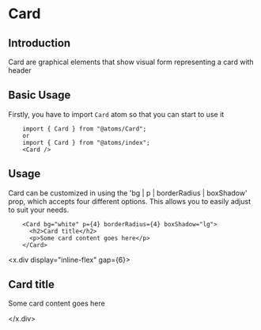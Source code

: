 

<MDXWrapper>
<Head>
	<title>Card Doc | OORSIG</title>
</Head>

# Card

## Introduction

Card are graphical elements that show visual form representing a card with header

## Basic Usage

Firstly, you have to import `Card` atom so that you can start to use it

```
	import { Card } from "@atoms/Card";
	or
	import { Card } from "@atoms/index";
	<Card />
```

## Usage

Card can be customized in using the 'bg | p | borderRadius | boxShadow' prop, which accepts four different options. This allows you to easily adjust to suit your needs.

```
    <Card bg="white" p={4} borderRadius={4} boxShadow="lg">
      <h2>Card title</h2>
      <p>Some card content goes here</p>
    </Card>
```

<x.div display="inline-flex" gap={6}>
  <Card bg="white" p={4} borderRadius={4} boxShadow="lg">
    <h2>Card title</h2>
    <p>Some card content goes here</p>
  </Card>
</x.div>

</MDXWrapper>
